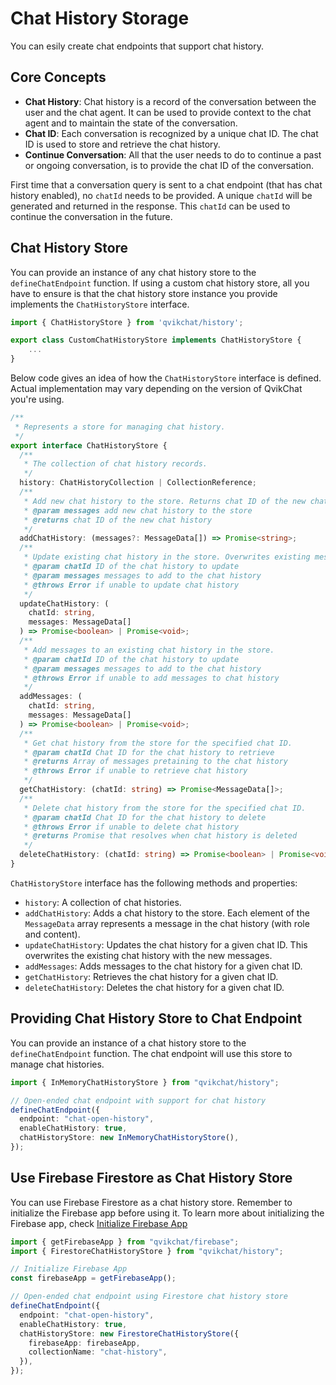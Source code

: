 # Chat History Storage

You can esily create chat endpoints that support chat history.

## Core Concepts

- **Chat History**: Chat history is a record of the conversation between the user and the chat agent. It can be used to provide context to the chat agent and to maintain the state of the conversation.
- **Chat ID**: Each conversation is recognized by a unique chat ID. The chat ID is used to store and retrieve the chat history.
- **Continue Conversation**: All that the user needs to do to continue a past or ongoing conversation, is to provide the chat ID of the conversation.

First time that a conversation query is sent to a chat endpoint (that has chat history enabled), no `chatId` needs to be provided. A unique `chatId` will be generated and returned in the response. This `chatId` can be used to continue the conversation in the future.

## Chat History Store

You can provide an instance of any chat history store to the `defineChatEndpoint` function. If using a custom chat history store, all you have to ensure is that the chat history store instance you provide implements the `ChatHistoryStore` interface.

```typescript copy
import { ChatHistoryStore } from 'qvikchat/history';

export class CustomChatHistoryStore implements ChatHistoryStore {
    ...
}
```

Below code gives an idea of how the `ChatHistoryStore` interface is defined. Actual implementation may vary depending on the version of QvikChat you're using.

```typescript copy
/**
 * Represents a store for managing chat history.
 */
export interface ChatHistoryStore {
  /**
   * The collection of chat history records.
   */
  history: ChatHistoryCollection | CollectionReference;
  /**
   * Add new chat history to the store. Returns chat ID of the new chat history.
   * @param messages add new chat history to the store
   * @returns chat ID of the new chat history
   */
  addChatHistory: (messages?: MessageData[]) => Promise<string>;
  /**
   * Update existing chat history in the store. Overwrites existing messages with new messages.
   * @param chatId ID of the chat history to update
   * @param messages messages to add to the chat history
   * @throws Error if unable to update chat history
   */
  updateChatHistory: (
    chatId: string,
    messages: MessageData[]
  ) => Promise<boolean> | Promise<void>;
  /**
   * Add messages to an existing chat history in the store.
   * @param chatId ID of the chat history to update
   * @param messages messages to add to the chat history
   * @throws Error if unable to add messages to chat history
   */
  addMessages: (
    chatId: string,
    messages: MessageData[]
  ) => Promise<boolean> | Promise<void>;
  /**
   * Get chat history from the store for the specified chat ID.
   * @param chatId Chat ID for the chat history to retrieve
   * @returns Array of messages pretaining to the chat history
   * @throws Error if unable to retrieve chat history
   */
  getChatHistory: (chatId: string) => Promise<MessageData[]>;
  /**
   * Delete chat history from the store for the specified chat ID.
   * @param chatId Chat ID for the chat history to delete
   * @throws Error if unable to delete chat history
   * @returns Promise that resolves when chat history is deleted
   */
  deleteChatHistory: (chatId: string) => Promise<boolean> | Promise<void>;
}
```

`ChatHistoryStore` interface has the following methods and properties:

- `history`: A collection of chat histories.
- `addChatHistory`: Adds a chat history to the store. Each element of the `MessageData` array represents a message in the chat history (with role and content).
- `updateChatHistory`: Updates the chat history for a given chat ID. This overwrites the existing chat history with the new messages.
- `addMessages`: Adds messages to the chat history for a given chat ID.
- `getChatHistory`: Retrieves the chat history for a given chat ID.
- `deleteChatHistory`: Deletes the chat history for a given chat ID.

## Providing Chat History Store to Chat Endpoint

You can provide an instance of a chat history store to the `defineChatEndpoint` function. The chat endpoint will use this store to manage chat histories.

```typescript copy
import { InMemoryChatHistoryStore } from "qvikchat/history";

// Open-ended chat endpoint with support for chat history
defineChatEndpoint({
  endpoint: "chat-open-history",
  enableChatHistory: true,
  chatHistoryStore: new InMemoryChatHistoryStore(),
});
```

## Use Firebase Firestore as Chat History Store

You can use Firebase Firestore as a chat history store. Remember to initialize the Firebase app before using it. To learn more about initializing the Firebase app, check [Initialize Firebase App](/integrations/firebase#initialize-firebase-app)

```typescript copy
import { getFirebaseApp } from "qvikchat/firebase";
import { FirestoreChatHistoryStore } from "qvikchat/history";

// Initialize Firebase App
const firebaseApp = getFirebaseApp();

// Open-ended chat endpoint using Firestore chat history store
defineChatEndpoint({
  endpoint: "chat-open-history",
  enableChatHistory: true,
  chatHistoryStore: new FirestoreChatHistoryStore({
    firebaseApp: firebaseApp,
    collectionName: "chat-history",
  }),
});
```